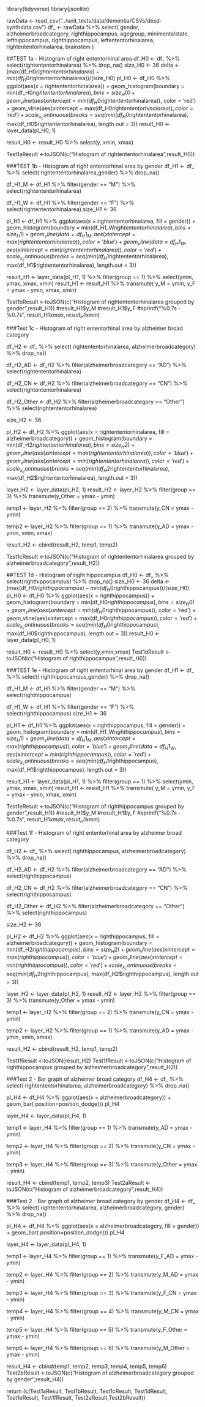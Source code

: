library(tidyverse)
library(jsonlite)

rawData <- read_csv("../unit_tests/data/dementia/CSVs/desd-synthdata.csv")
df_ <- rawData %>%
  select(
    gender, alzheimerbroadcategory, righthippocampus,
    agegroup, minimentalstate,
    lefthippocampus, righthippocampus,
    leftententorhinalarea, rightententorhinalarea,
    brainstem
    )

##TEST 1a - Histogram of right ententorhinal area
df_H0 <- df_ %>%
  select(rightententorhinalarea) %>%
  drop_na()
size_H0 <- 36
delta <- (max(df_H0$rightententorhinalarea) - min(df_H0$rightententorhinalarea))/(size_H0)
pl_H0 <- df_H0 %>%
  ggplot(aes(x = rightententorhinalarea)) +
  geom_histogram(boundary = min(df_H0$rightententorhinalarea), bins = size_H0) +
  geom_vline(aes(xintercept = min(df_H0$rightententorhinalarea)), color = 'red') +
  geom_vline(aes(xintercept = max(df_H0$rightententorhinalarea)), color = 'red') +
  scale_x_continuous(breaks = seq(min(df_H0$rightententorhinalarea), max(df_H0$rightententorhinalarea), length.out = 3))
result_H0 <- layer_data(pl_H0, 1)

result_H0 <-  result_H0 %>%
  select(y, xmin, xmax)



Test1aResult <-toJSON(c("Histogram of rightententorhinalarea",result_H0))


###TEST 1b - Histogram of right ententorhinal area by gender
df_H1 <- df_ %>%
  select( rightententorhinalarea,gender) %>%
  drop_na()

df_H1_M <- df_H1 %>%
  filter(gender == "M") %>%
  select(rightententorhinalarea)

df_H1_W <- df_H1 %>%
  filter(gender == "F") %>%
  select(rightententorhinalarea)
size_H1 <- 36

pl_H1 <- df_H1 %>%
  ggplot(aes(x = rightententorhinalarea, fill = gender)) +
  geom_histogram(boundary = min(df_H1_W$rightententorhinalarea), bins = size_H1) +
  geom_vline(data = df_H1_M, aes(xintercept = max(rightententorhinalarea)), color = 'blue') +
  geom_vline(data = df_H1_W, aes(xintercept = min(rightententorhinalarea)), color = 'red') +
    scale_x_continuous(breaks = seq(min(df_H1$rightententorhinalarea), max(df_H1$rightententorhinalarea), length.out = 3))

result_H1 <- layer_data(pl_H1, 1) %>%
  filter(group == 1) %>%
  select(ymin, ymax, xmax, xmin)
result_H1 <- result_H1 %>%
  transmute(
    y_M = ymin,
    y_F = ymax - ymin,
    xmax, xmin)

Test1bResult <-toJSON(c("Histogram of rightententorhinalarea grouped by gender",result_H1))
#result_H1$y_M
#result_H1$y_F
#sprintf("%0.7s - %0.7s", result_H1$xmax, result_H1$xmin)


###Test 1c - Histogram of right ententorhinal area by alzheimer broad category

df_H2 <- df_ %>%
  select(
    rightententorhinalarea,
    alzheimerbroadcategory) %>%
  drop_na()

df_H2_AD <- df_H2 %>%
  filter(alzheimerbroadcategory == "AD") %>%
  select(rightententorhinalarea)

df_H2_CN <- df_H2 %>%
  filter(alzheimerbroadcategory == "CN") %>%
  select(rightententorhinalarea)

df_H2_Other <- df_H2 %>%
  filter(alzheimerbroadcategory == "Other") %>%
  select(rightententorhinalarea)

size_H2 <- 36

pl_H2 <- df_H2 %>%
  ggplot(aes(x = rightententorhinalarea, fill = alzheimerbroadcategory)) +
  geom_histogram(boundary = min(df_H2$rightententorhinalarea), bins = size_H2) +
  geom_vline(aes(xintercept = max(rightententorhinalarea)), color = 'blue') +
  geom_vline(aes(xintercept = min(rightententorhinalarea)), color = 'red') +
    scale_x_continuous(breaks = seq(min(df_H2$rightententorhinalarea), max(df_H2$rightententorhinalarea), length.out = 3))

layer_H2 <- layer_data(pl_H2, 1)
result_H2 <- layer_H2 %>%
  filter(group == 3) %>%
  transmute(y_Other = ymax - ymin)

temp1 <- layer_H2 %>%
  filter(group == 2) %>%
  transmute(y_CN = ymax - ymin)

temp2 <- layer_H2 %>%
  filter(group == 1) %>%
  transmute(y_AD = ymax - ymin, xmin, xmax)

result_H2 <- cbind(result_H2, temp1, temp2)

Test1cResult <-toJSON(c("Histogram of rightententorhinalarea grouped by alzheimerbroadcategory",result_H2))


##TEST 1d - Histogram of right hippocampus
df_H0 <- df_ %>%
  select(righthippocampus) %>%
  drop_na()
size_H0 <- 36
delta <- (max(df_H0$righthippocampus) - min(df_H0$righthippocampus))/(size_H0)
pl_H0 <- df_H0 %>%
  ggplot(aes(x = righthippocampus)) +
  geom_histogram(boundary = min(df_H0$righthippocampus), bins = size_H0) +
  geom_vline(aes(xintercept = min(df_H0$righthippocampus)), color = 'red') +
  geom_vline(aes(xintercept = max(df_H0$righthippocampus)), color = 'red') +
  scale_x_continuous(breaks = seq(min(df_H0$righthippocampus), max(df_H0$righthippocampus), length.out = 3))
result_H0 <- layer_data(pl_H0, 1)

result_H0 <-  result_H0 %>%
  select(y,xmin,xmax)
Test1dResult <-toJSON(c("Histogram of righthippocampus",result_H0))



###TEST 1e - Histogram of right ententorhinal area by gender
df_H1 <- df_ %>%
  select( righthippocampus,gender) %>%
  drop_na()

df_H1_M <- df_H1 %>%
  filter(gender == "M") %>%
  select(righthippocampus)

df_H1_W <- df_H1 %>%
  filter(gender == "F") %>%
  select(righthippocampus)
size_H1 <- 36

pl_H1 <- df_H1 %>%
  ggplot(aes(x = righthippocampus, fill = gender)) +
  geom_histogram(boundary = min(df_H1_W$righthippocampus), bins = size_H1) +
  geom_vline(data = df_H1_M, aes(xintercept = max(righthippocampus)), color = 'blue') +
  geom_vline(data = df_H1_W, aes(xintercept = min(righthippocampus)), color = 'red') +
    scale_x_continuous(breaks = seq(min(df_H1$righthippocampus), max(df_H1$righthippocampus), length.out = 3))

result_H1 <- layer_data(pl_H1, 1) %>%
  filter(group == 1) %>%
  select(ymin, ymax, xmax, xmin)
result_H1 <- result_H1 %>%
  transmute(
    y_M = ymin,
    y_F = ymax - ymin,
    xmax, xmin)

Test1eResult <-toJSON(c("Histogram of righthippocampus grouped by gender",result_H1))
#result_H1$y_M
#result_H1$y_F
#sprintf("%0.7s - %0.7s", result_H1$xmax, result_H1$xmin)


###Test 1f - Histogram of right ententorhinal area by alzheimer broad category

df_H2 <- df_ %>%
  select(
    righthippocampus,
    alzheimerbroadcategory) %>%
  drop_na()

df_H2_AD <- df_H2 %>%
  filter(alzheimerbroadcategory == "AD") %>%
  select(righthippocampus)

df_H2_CN <- df_H2 %>%
  filter(alzheimerbroadcategory == "CN") %>%
  select(righthippocampus)

df_H2_Other <- df_H2 %>%
  filter(alzheimerbroadcategory == "Other") %>%
  select(righthippocampus)

size_H2 <- 36

pl_H2 <- df_H2 %>%
  ggplot(aes(x = righthippocampus, fill = alzheimerbroadcategory)) +
  geom_histogram(boundary = min(df_H2$righthippocampus), bins = size_H2) +
  geom_vline(aes(xintercept = max(righthippocampus)), color = 'blue') +
  geom_vline(aes(xintercept = min(righthippocampus)), color = 'red') +
    scale_x_continuous(breaks = seq(min(df_H2$righthippocampus), max(df_H2$righthippocampus), length.out = 3))

layer_H2 <- layer_data(pl_H2, 1)
result_H2 <- layer_H2 %>%
  filter(group == 3) %>%
  transmute(y_Other = ymax - ymin)

temp1 <- layer_H2 %>%
  filter(group == 2) %>%
  transmute(y_CN = ymax - ymin)

temp2 <- layer_H2 %>%
  filter(group == 1) %>%
  transmute(y_AD = ymax - ymin, xmin, xmax)

result_H2 <- cbind(result_H2, temp1, temp2)

Test1fResult <-toJSON(result_H2)
Test1fResult <-toJSON(c("Histogram of righthippocampus grouped by alzheimerbroadcategory",result_H2))



###Test 2 - Bar graph of alzheimer broad category
df_H4 <- df_ %>%
  select(
    rightententorhinalarea,
    alzheimerbroadcategory) %>%
  drop_na()

pl_H4 <- df_H4 %>%
  ggplot(aes(x = alzheimerbroadcategory)) +
  geom_bar( position=position_dodge())
pl_H4

layer_H4 <- layer_data(pl_H4, 1)

temp1 <- layer_H4 %>%
  filter(group == 1) %>%
  transmute(y_AD = ymax - ymin)

temp2 <- layer_H4 %>%
  filter(group == 2) %>%
  transmute(y_CN = ymax - ymin)

temp3 <- layer_H4 %>%
  filter(group == 3) %>%
  transmute(y_Other = ymax - ymin)

result_H4 <- cbind(temp1, temp2, temp3)
Test2aResult <-toJSON(c("Histogram of alzheimerbroadcategory",result_H4))



###Test 2 - Bar graph of alzheimer broad category by gender
df_H4 <- df_ %>%
  select(
    rightententorhinalarea,
    alzheimerbroadcategory,
    gender) %>%
  drop_na()


pl_H4 <- df_H4 %>%
  ggplot(aes(x = alzheimerbroadcategory, fill = gender)) +
  geom_bar( position=position_dodge())
pl_H4

layer_H4 <- layer_data(pl_H4, 1)

temp1 <- layer_H4 %>%
  filter(group == 1) %>%
  transmute(y_F_AD = ymax - ymin)

temp2 <- layer_H4 %>%
  filter(group == 2) %>%
  transmute(y_M_AD = ymax - ymin)

temp3 <- layer_H4 %>%
  filter(group == 3) %>%
  transmute(y_F_CN = ymax - ymin)

temp4 <- layer_H4 %>%
  filter(group == 4) %>%
  transmute(y_M_CN = ymax - ymin)

temp5 <- layer_H4 %>%
  filter(group == 5) %>%
  transmute(y_F_Other = ymax - ymin)

temp6 <- layer_H4 %>%
  filter(group == 6) %>%
  transmute(y_M_Other = ymax - ymin)

result_H4 <- cbind(temp1, temp2, temp3, temp4, temp5, temp6)
Test2bResult <-toJSON(c("Histogram of alzheimerbroadcategory grouped by gender",result_H4))


 return (c(Test1aResult, Test1bResult, Test1cResult, Test1dResult, Test1eResult, Test1fResult, Test2aResult,Test2bResult))
